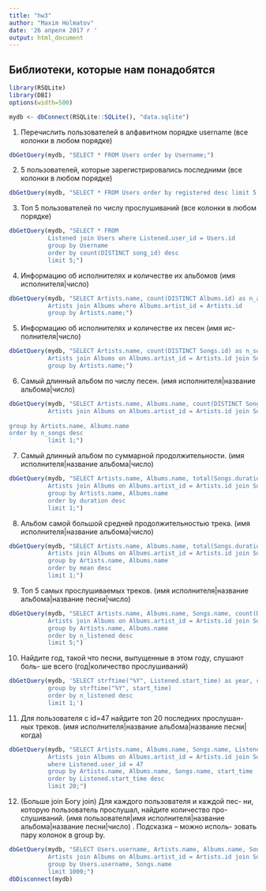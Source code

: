 ```yaml
---
title: "hw3"
author: "Maxim Holmatov"
date: '26 апреля 2017 г '
output: html_document
---
```

## Библиотеки, которые нам понадобятся
```r
library(RSQLite)
library(DBI)
options(width=500)
```



```r
mydb <- dbConnect(RSQLite::SQLite(), "data.sqlite")
```


1. Перечислить пользователей в алфавитном порядке username (все
колонки в любом порядке)
```r
dbGetQuery(mydb, "SELECT * FROM Users order by Username;")
```

2. 5 пользователей, которые зарегистрировались последними (все
колонки в любом порядке)
```r
dbGetQuery(mydb, "SELECT * FROM Users order by registered desc limit 5;")
```

3. Топ 5 пользователей по числу прослушиваний (все колонки в
любом порядке)
```r
dbGetQuery(mydb, "SELECT * FROM 
           Listened join Users where Listened.user_id = Users.id  
           group by Username
           order by count(DISTINCT song_id) desc
           limit 5;")
```

4. Информацию об исполнителях и количестве их альбомов (имя
исполнителя|число)
```r
dbGetQuery(mydb, "SELECT Artists.name, count(DISTINCT Albums.id) as n_albums FROM 
           Artists join Albums where Albums.artist_id = Artists.id  
           group by Artists.name;")
```

5. Информацию об исполнителях и количестве их песен (имя ис-
полнителя|число)
```r
dbGetQuery(mydb, "SELECT Artists.name, count(DISTINCT Songs.id) as n_songs FROM 
           Artists join Albums on Albums.artist_id = Artists.id join Songs on Songs.album_id = Albums.id
           group by Artists.name;")
```

6. Самый длинный альбом по числу песен. (имя исполнителя|название
альбома|число)
```r
dbGetQuery(mydb, "SELECT Artists.name, Albums.name, count(DISTINCT Songs.id) as n_songs FROM 
           Artists join Albums on Albums.artist_id = Artists.id join Songs on Songs.album_id = Albums.id
           
group by Artists.name, Albums.name
order by n_songs desc
           limit 1;")
```

7. Самый длинный альбом по суммарной продолжительности. (имя
исполнителя|название альбома|число)
```r
dbGetQuery(mydb, "SELECT Artists.name, Albums.name, total(Songs.duration) as duration FROM 
           Artists join Albums on Albums.artist_id = Artists.id join Songs on Songs.album_id = Albums.id
           group by Artists.name, Albums.name
           order by duration desc
           limit 1;")
```

8. Альбом самой большой средней продолжительностью трека. (имя
исполнителя|название альбома|число)
```r
dbGetQuery(mydb, "SELECT Artists.name, Albums.name, total(Songs.duration) / count(DISTINCT Songs.id) as mean FROM 
           Artists join Albums on Albums.artist_id = Artists.id join Songs on Songs.album_id = Albums.id
           group by Artists.name, Albums.name
           order by mean desc
           limit 1;")
```

9. Топ 5 самых прослушиваемых треков. (имя исполнителя|название
альбома|название песни|число)
```r
dbGetQuery(mydb, "SELECT Artists.name, Albums.name, Songs.name, count(DISTINCT Listened.start_time)  as n_listened FROM 
           Artists join Albums on Albums.artist_id = Artists.id join Songs on Songs.album_id = Albums.id join Listened on Listened.song_id = Songs.id
           group by Artists.name, Albums.name
           order by n_listened desc
           limit 5;")
```

10. Найдите год, такой что песни, выпущенные в этом году, слушают боль-
ше всего (год|количество прослушиваний)
```r
dbGetQuery(mydb, 'SELECT strftime("%Y", Listened.start_time) as year, count(DISTINCT Listened.start_time)  as n_listened FROM Listened
           group by strftime("%Y", start_time)
           order by n_listened desc
           limit 1;')
```

11. Для пользователя с id=47 найдите топ 20 последних прослушан-
ных треков. (имя исполнителя|название альбома|название
песни|когда)
```r
dbGetQuery(mydb, "SELECT Artists.name, Albums.name, Songs.name, Listened.start_time FROM
           Artists join Albums on Albums.artist_id = Artists.id join Songs on Songs.album_id = Albums.id join Listened on Listened.song_id = Songs.id join Users on Users.id = Listened.user_id
           where Listened.user_id = 47
           group by Artists.name, Albums.name, Songs.name, start_time
           order by Listened.start_time desc
           limit 20;")
```

12. (Больше join Богу join) Для каждого пользователя и каждой пес-
ни, которую пользователь прослушал, найдите количество про-
слушиваний. (имя пользователя|имя исполнителя|название
альбома|название песни|число) . Подсказка – можно исполь-
зовать пару колонок в group by.
```r
dbGetQuery(mydb, "SELECT Users.username, Artists.name, Albums.name, Songs.name, count(DISTINCT Listened.start_time) FROM
           Artists join Albums on Albums.artist_id = Artists.id join Songs on Songs.album_id = Albums.id join Listened on Listened.song_id = Songs.id join Users on Users.id = Listened.user_id
           group by Users.username, Songs.name
           limit 1000;")
dbDisconnect(mydb)
```




